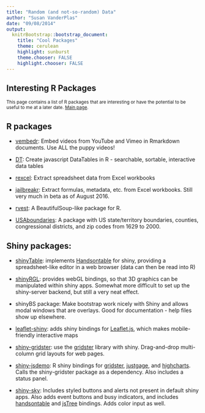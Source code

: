 ```yaml
---
title: "Random (and not-so-random) Data"
author: "Susan VanderPlas"
date: "09/08/2014"
output:
  knitrBootstrap::bootstrap_document:
    title: "Cool Packages"
    theme: cerulean
    highlight: sunburst
    theme.chooser: FALSE
    highlight.chooser: FALSE
---
```

<div class="jumbotron">
<h2> Interesting R Packages </h2>
<small>This page contains a list of R packages that are interesting or have the potential to be useful to me at a later date.
[Main page](index.html).</small>
</div>


## R packages

- [vembedr](https://cran.rstudio.com/web/packages/vembedr/vignettes/embed.html): Embed videos from YouTube and Vimeo in Rmarkdown documents. Use ALL the puppy videos!

- [DT](https://rstudio.github.io/DT/): Create javascript DataTables in R - searchable, sortable, interactive data tables

- [rexcel](https://github.com/rsheets/rexcel): Extract spreadsheet data from Excel workbooks

- [jailbreakr](https://github.com/rsheets/jailbreakr): Extract formulas, metadata, etc. from Excel workbooks. Still very much in beta as of August 2016. 

- [rvest](https://github.com/hadley/rvest): A BeautifulSoup-like package for R. 

- [USAboundaries](https://github.com/ropensci/USAboundaries): A package with US state/territory boundaries, counties, congressional districts, and zip codes from 1629 to 2000.

## Shiny packages: 
- [shinyTable](https://github.com/trestletech/shinyTable): implements [Handsontable](http://handsontable.com/) for shiny, providing a spreadsheet-like editor in a web browser (data can then be read into R)

- [shinyRGL](https://github.com/trestletech/shinyRGL): provides webGL bindings, so that 3D graphics can be manipulated within shiny apps. Somewhat more difficult to set up the shiny-server backend, but still a very neat effect. 

- shinyBS package: Make bootstrap work nicely with Shiny and allows modal windows that are overlays. Good for documentation - help files show up elsewhere. 

- [leaflet-shiny](https://github.com/jcheng5/leaflet-shiny): adds shiny bindings for [Leaflet.js](http://leafletjs.com/), which makes mobile-friendly interactive maps

- [shiny-gridster](https://github.com/wch/shiny-gridster): use the [gridster](http://gridster.net/) library with shiny. Drag-and-drop multi-column grid layouts for web pages. 

- [shiny-jsdemo](https://github.com/wch/shiny-jsdemo): R shiny bindings for [gridster](http://gridster.net/), [justgage](http://justgage.com/), and [highcharts](http://www.highcharts.com/). Calls the shiny-gridster package as a dependency. Also includes a status panel. 

- [shiny-sky](https://github.com/AnalytixWare/ShinySky): Includes styled buttons and alerts not present in default shiny apps. Also adds event buttons and busy indicators, and includes [handsontable](http://handsontable.com/) and [jsTree](http://www.jstree.com/) bindings. Adds color input as well. 
